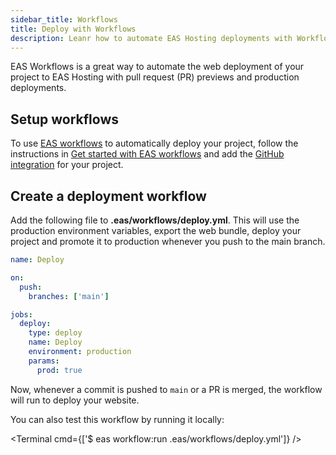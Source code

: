 ```yaml
---
sidebar_title: Workflows
title: Deploy with Workflows
description: Leanr how to automate EAS Hosting deployments with Workflows.
---
```



EAS Workflows is a great way to automate the web deployment of your project to EAS Hosting with pull request (PR) previews and production deployments.

## Setup workflows

To use [EAS workflows](/eas-workflows/get-started/) to automatically deploy your project, follow the instructions in [Get started with EAS workflows](/eas-workflows/get-started/) and add the [GitHub integration](/eas-workflows/get-started/#configure-your-project) for your project.

## Create a deployment workflow

Add the following file to **.eas/workflows/deploy.yml**. This will use the production environment variables, export the web bundle, deploy your project and promote it to production whenever you push to the main branch.

```yml
name: Deploy

on:
  push:
    branches: ['main']

jobs:
  deploy:
    type: deploy
    name: Deploy
    environment: production
    params:
      prod: true
```

Now, whenever a commit is pushed to `main` or a PR is merged, the workflow will run to deploy your website.

You can also test this workflow by running it locally:

<Terminal cmd={['$ eas workflow:run .eas/workflows/deploy.yml']} />
